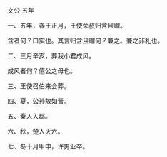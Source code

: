 

文公·五年

一、五年，春王正月，王使荣叔归含且赗。

含者何？口实也。其言归含且赗何？兼之。兼之非礼也。

二、三月辛亥，葬我小君成风。

成风者何？僖公之母也。

三、王使召伯来会葬。

四、夏，公孙敖如晋。

五、秦人入鄀。

六、秋，楚人灭六。

七、冬十月甲申，许男业卒。

